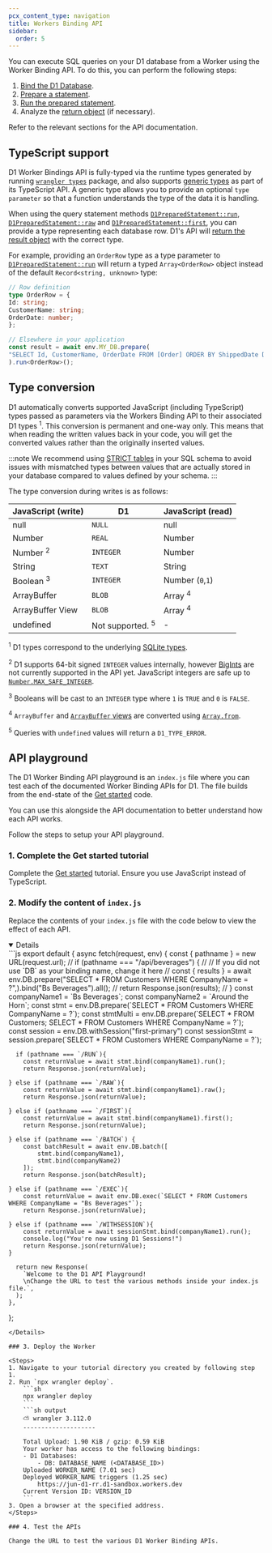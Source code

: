 ```yaml
---
pcx_content_type: navigation
title: Workers Binding API
sidebar:
  order: 5
---
```



You can execute SQL queries on your D1 database from a Worker using the Worker Binding API. To do this, you can perform the following steps:

1. [Bind the D1 Database](/d1/worker-api/d1-database).
2. [Prepare a statement](/d1/worker-api/d1-database/#prepare).
3. [Run the prepared statement](/d1/worker-api/prepared-statements).
4. Analyze the [return object](/d1/worker-api/return-object) (if necessary).

Refer to the relevant sections for the API documentation.

## TypeScript support

D1 Worker Bindings API is fully-typed via the runtime types generated by running [`wrangler types`](/workers/languages/typescript/#typescript) package, and also supports [generic types](https://www.typescriptlang.org/docs/handbook/2/generics.html#generic-types) as part of its TypeScript API. A generic type allows you to provide an optional `type parameter` so that a function understands the type of the data it is handling.

When using the query statement methods [`D1PreparedStatement::run`](/d1/worker-api/prepared-statements/#run), [`D1PreparedStatement::raw`](/d1/worker-api/prepared-statements/#raw) and [`D1PreparedStatement::first`](/d1/worker-api/prepared-statements/#first), you can provide a type representing each database row. D1's API will [return the result object](/d1/worker-api/return-object/#d1result) with the correct type.

For example, providing an `OrderRow` type as a type parameter to [`D1PreparedStatement::run`](/d1/worker-api/prepared-statements/#run) will return a typed `Array<OrderRow>` object instead of the default `Record<string, unknown>` type:

```ts
// Row definition
type OrderRow = {
Id: string;
CustomerName: string;
OrderDate: number;
};

// Elsewhere in your application
const result = await env.MY_DB.prepare(
"SELECT Id, CustomerName, OrderDate FROM [Order] ORDER BY ShippedDate DESC LIMIT 100",
).run<OrderRow>();
```

## Type conversion

D1 automatically converts supported JavaScript (including TypeScript) types passed as parameters via the Workers Binding API to their associated D1 types <sup>1</sup>.
This conversion is permanent and one-way only. This means that when reading the written values back in your code, you will get the converted values rather than the originally inserted values.

:::note
We recommend using [STRICT tables](https://www.sqlite.org/stricttables.html) in your SQL schema to avoid issues with mismatched types between values that are actually stored in your database compared to values defined by your schema.
:::

The type conversion during writes is as follows:

| JavaScript (write)   | D1                          | JavaScript (read)  |
| -------------------- | --------------------------- | ------------------ |
| null                 | `NULL`                      | null               |
| Number               | `REAL`                      | Number             |
| Number <sup>2</sup>  | `INTEGER`                   | Number             |
| String               | `TEXT`                      | String             |
| Boolean <sup>3</sup> | `INTEGER`                   | Number (`0`,`1`)   |
| ArrayBuffer          | `BLOB`                      | Array <sup>4</sup> |
| ArrayBuffer View     | `BLOB`                      | Array <sup>4</sup> |
| undefined            | Not supported. <sup>5</sup> | -                  |

<sup>1</sup> D1 types correspond to the underlying [SQLite
types](https://www.sqlite.org/datatype3.html).

<sup>2</sup> D1 supports 64-bit signed `INTEGER` values internally, however
[BigInts](https://developer.mozilla.org/en-US/docs/Web/JavaScript/Reference/Global_Objects/BigInt)
are not currently supported in the API yet. JavaScript integers are safe up to
[`Number.MAX_SAFE_INTEGER`](https://developer.mozilla.org/en-US/docs/Web/JavaScript/Reference/Global_Objects/Number/MAX_SAFE_INTEGER).

<sup>3</sup> Booleans will be cast to an `INTEGER` type where `1` is `TRUE` and
`0` is `FALSE`.

<sup>4</sup> `ArrayBuffer` and [`ArrayBuffer`
views](https://developer.mozilla.org/en-US/docs/Web/JavaScript/Reference/Global_Objects/ArrayBuffer/isView)
are converted using
[`Array.from`](https://developer.mozilla.org/en-US/docs/Web/JavaScript/Reference/Global_Objects/Array/from).

<sup>5</sup> Queries with `undefined` values will return a `D1_TYPE_ERROR`.

## API playground

The D1 Worker Binding API playground is an `index.js` file where you can test each of the documented Worker Binding APIs for D1. The file builds from the end-state of the [Get started](/d1/get-started/#write-queries-within-your-worker) code.

You can use this alongside the API documentation to better understand how each API works.

Follow the steps to setup your API playground.

### 1. Complete the Get started tutorial

Complete the [Get started](/d1/get-started/#write-queries-within-your-worker) tutorial. Ensure you use JavaScript instead of TypeScript.

### 2. Modify the content of `index.js`

Replace the contents of your `index.js` file with the code below to view the effect of each API.

<Details header="index.js" open={false}>
```js
export default {
	async fetch(request, env) {
	  const { pathname } = new URL(request.url);
	//   if (pathname === "/api/beverages") {
	// 	// If you did not use `DB` as your binding name, change it here
	// 	const { results } = await env.DB.prepare("SELECT * FROM Customers WHERE CompanyName = ?",).bind("Bs Beverages").all();
	// 	return Response.json(results);
	//   }
		const companyName1 = `Bs Beverages`;
		const companyName2 = `Around the Horn`;
		const stmt = env.DB.prepare(`SELECT * FROM Customers WHERE CompanyName = ?`);
		const stmtMulti = env.DB.prepare(`SELECT * FROM Customers; SELECT * FROM Customers WHERE CompanyName = ?`);
		const session = env.DB.withSession("first-primary")
		const sessionStmt = session.prepare(`SELECT * FROM Customers WHERE CompanyName = ?`);

	  if (pathname === `/RUN`){
		const returnValue = await stmt.bind(companyName1).run();
		return Response.json(returnValue);

	} else if (pathname === `/RAW`){
		const returnValue = await stmt.bind(companyName1).raw();
		return Response.json(returnValue);

	} else if (pathname === `/FIRST`){
		const returnValue = await stmt.bind(companyName1).first();
		return Response.json(returnValue);

	} else if (pathname === `/BATCH`) {
		const batchResult = await env.DB.batch([
			stmt.bind(companyName1),
			stmt.bind(companyName2)
		]);
		return Response.json(batchResult);

	} else if (pathname === `/EXEC`){
		const returnValue = await env.DB.exec(`SELECT * FROM Customers WHERE CompanyName = "Bs Beverages"`);
		return Response.json(returnValue);

	} else if (pathname === `/WITHSESSION`){
		const returnValue = await sessionStmt.bind(companyName1).run();
		console.log("You're now using D1 Sessions!")
		return Response.json(returnValue);
	}

	  return new Response(
		`Welcome to the D1 API Playground!
		\nChange the URL to test the various methods inside your index.js file.`,
	  );
	},
  };
```
</Details>

### 3. Deploy the Worker

<Steps>
1. Navigate to your tutorial directory you created by following step 1.
2. Run `npx wrangler deploy`.
	```sh
	npx wrangler deploy
	```
	```sh output
	⛅️ wrangler 3.112.0
	--------------------

	Total Upload: 1.90 KiB / gzip: 0.59 KiB
	Your worker has access to the following bindings:
	- D1 Databases:
		- DB: DATABASE_NAME (<DATABASE_ID>)
	Uploaded WORKER_NAME (7.01 sec)
	Deployed WORKER_NAME triggers (1.25 sec)
		https://jun-d1-rr.d1-sandbox.workers.dev
	Current Version ID: VERSION_ID
	```
3. Open a browser at the specified address.
</Steps>

### 4. Test the APIs

Change the URL to test the various D1 Worker Binding APIs.

